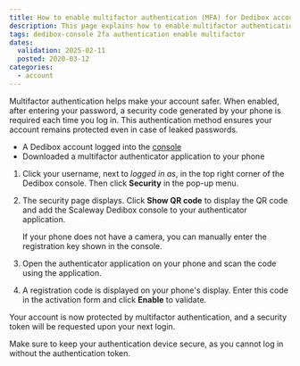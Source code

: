 ```yaml
---
title: How to enable multifactor authentication (MFA) for Dedibox accounts
description: This page explains how to enable multifactor authentication on the Scaleway Dedibox console.
tags: dedibox-console 2fa authentication enable multifactor
dates:
  validation: 2025-02-11
  posted: 2020-03-12
categories:
  - account
---
```




Multifactor authentication helps make your account safer. When enabled, after entering your password, a security code generated by your phone is required each time you log in. This authentication method ensures your account remains protected even in case of leaked passwords.

<Requirements />

- A Dedibox account logged into the [console](https://console.online.net)
- Downloaded a multifactor authenticator application to your phone

1. Click your username, next to _logged in as_, in the top right corner of the Dedibox console. Then click **Security** in the pop-up menu.
    <Lightbox image={image} />
2. The security page displays. Click **Show QR code** to display the QR code and add the Scaleway Dedibox console to your authenticator application.
    <Lightbox image={image2} />

    <Message type="tip">
      If your phone does not have a camera, you can manually enter the registration key shown in the console.
    </Message>
3. Open the authenticator application on your phone and scan the code using the application.
4. A registration code is displayed on your phone's display. Enter this code in the activation form and click **Enable** to validate.

Your account is now protected by multifactor authentication, and a security token will be requested upon your next login.

<Message type="important">
Make sure to keep your authentication device secure, as you cannot log in without the authentication token.
</Message>